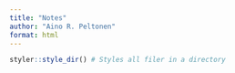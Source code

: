 ```yaml
---
title: "Notes"
author: "Aino R. Peltonen"
format: html
---
```


```r
styler::style_dir() # Styles all filer in a directory
```

